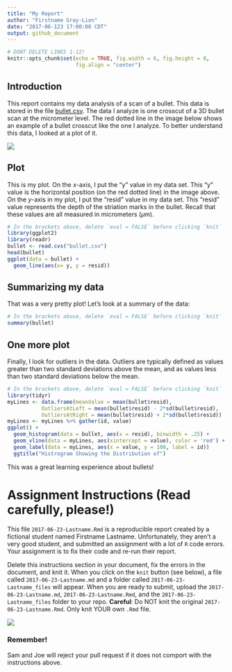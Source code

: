 ```yaml
---
title: "My Report"
author: "Firstname Gray-Lion"
date: "2017-06-123 17:00:00 CDT"
output: github_document
---
```


```r
# DONT DELETE LINES 1-12! 
knitr::opts_chunk$set(echo = TRUE, fig.width = 6, fig.height = 8,
                      fig.align = "center")
```

## Introduction

This report contains my data analysis of a scan of a bullet. This data is stored in the file [bullet.csv](./bullet.csv). The data I analyze is one crosscut of a 3D bullet scan at the micrometer level. The red dotted line in the image below shows an example of a bullet crosscut like the one I analyze. To better understand this data, I looked at a plot of it.

![](striations.jpg)


## Plot

This is my plot. On the *x*-axis, I put the "y" value in my data set. This "y" value is the horizontal position (on the red dotted line) in the image above. On the *y*-axis in my plot, I put the "resid" value in my data set. This "resid" value represents the depth of the striation marks in the bullet. Recall that these values are all measured in micrometers ($\mu$m).

```r
# In the brackets above, delete `eval = FALSE` before clicking `knit`
library(ggplot2)
library(readr)
bullet <- read.cvs("bullet.csv")
head(bullet)
ggplot(data = bullet) + 
  geom_line(aes(x= y, y = resid))
```

## Summarizing my data

That was a very pretty plot! Let's look at a summary of the data:

```r
# In the brackets above, delete `eval = FALSE` before clicking `knit`
summary(bullet)
```

## One more plot

Finally, I look for outliers in the data. Outliers are typically defined as values greater than two standard deviations above the mean, and as values less than two standard deviations below the mean.

```r
# In the brackets above, delete `eval = FALSE` before clicking `knit`
library(tidyr)
myLines <- data.frame(meanValue = mean(bullet$resid), 
           OutliersAtLeft = mean(bullet$resid) - 2*sd(bullet$resid),
           OutliersAtRight = mean(bullet$resid) + 2*sd(bullet$resid))
myLines <- myLines %>% gather(id, value)
ggplot() + 
  geom_histogram(data = bullet, aes(x = resid), binwidth = .25) + 
  geom_vline(data = myLines, aes(xintercept = value), color = 'red') +
  geom_label(data = myLines, aes(x = value, y = 100, label = id))
  ggtitle("Histrogram Showing the Distribution of")
```

This was a great learning experience about bullets!


# Assignment Instructions (Read carefully, please!)

This file `2017-06-23-Lastname.Rmd` is a reproducible report created by a fictional student named Firstname Lastname. Unfortunately, they aren't a very good student, and submitted an assignment with a lot of `R` code errors. Your assignment is to fix their code and re-run their report. 



Delete this instructions section in your document, fix the errors in the document, and knit it. When you click on the `knit` button (see below), a file called `2017-06-23-Lastname.md` and a folder called `2017-06-23-Lastname_files` will appear. When you are ready to submit, upload the `2017-06-23-Lastname.md`, `2017-06-23-Lastname.Rmd`, and the `2017-06-23-Lastname_files` folder to your repo. **Careful**: Do NOT knit the original `2017-06-23-Lastname.Rmd`. Only knit YOUR own `.Rmd` file. 

![](knit.png)

### Remember!

Sam and Joe will reject your pull request if it does not comport with the instructions above.

